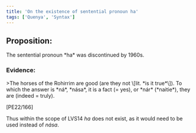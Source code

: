 ```yaml
---
title: 'On the existence of sentential pronoun ha'
tags: ['Quenya', 'Syntax']
---
```


## Proposition:

<aside class="bg-sky-500 p-6 rounded-lg text-white">The sentential pronoun *ha* was discontinued by 1960s.</aside>

### <Counter index='1'/> Evidence:

<Evidence>
>The horses of the Rohirrim are good (are they not \[lit. *is it true*\]). To which the answer is *ná*, *nása*, it is a fact (= yes), or *nár* (*naitie*), they are (indeed = truly).

<span class="justify-self-end">\[PE22/166\]</span>

Thus within the scope of LVS14 *ha* does not exist, as it would need to be used instead of *nása*.
</Evidence>